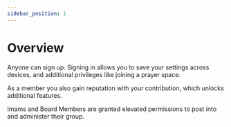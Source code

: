 ```yaml
---
sidebar_position: 1
---
```


# Overview
Anyone can sign up. Signing in allows you to save your settings across devices, and additional privileges like joining a prayer space. 

As a member you also gain reputation with your contribution, which unlocks additional features. 

Imams and Board Members are granted elevated permissions to post into and administer their group.




